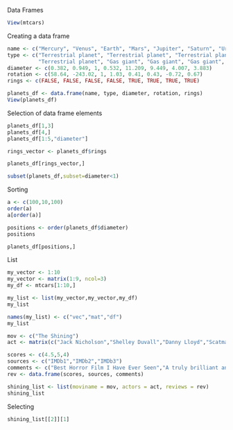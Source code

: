 Data Frames

```{r}

View(mtcars)

```

Creating a data frame 

```{r}

name <- c("Mercury", "Venus", "Earth", "Mars", "Jupiter", "Saturn", "Uranus", "Neptune")
type <- c("Terrestrial planet", "Terrestrial planet", "Terrestrial planet", 
          "Terrestrial planet", "Gas giant", "Gas giant", "Gas giant", "Gas giant")
diameter <- c(0.382, 0.949, 1, 0.532, 11.209, 9.449, 4.007, 3.883)
rotation <- c(58.64, -243.02, 1, 1.03, 0.41, 0.43, -0.72, 0.67)
rings <- c(FALSE, FALSE, FALSE, FALSE, TRUE, TRUE, TRUE, TRUE)

planets_df <- data.frame(name, type, diameter, rotation, rings)
View(planets_df)


```

Selection of data frame elements


```{r}

planets_df[1,3]
planets_df[4,]
planets_df[1:5,"diameter"]

rings_vector <- planets_df$rings

planets_df[rings_vector,]

subset(planets_df,subset=diameter<1)

```

Sorting

```{r}

a <- c(100,10,100)
order(a)
a[order(a)]

positions <- order(planets_df$diameter)
positions

planets_df[positions,]


```

List

```{r}

my_vector <- 1:10
my_vector <- matrix(1:9, ncol=3)
my_df <- mtcars[1:10,]

my_list <- list(my_vector,my_vector,my_df)
my_list

names(my_list) <- c("vec","mat","df")
my_list
```

```{r}

mov <- c("The Shining")
act <- matrix(c("Jack Nicholson","Shelley Duvall","Danny Lloyd","Scatman Crothers","Barry Nelson"))

scores <- c(4.5,5,4)
sources <- c("IMDb1","IMDb2","IMDb3")
comments <- c("Best Horror Film I Have Ever Seen","A truly brilliant and scary film from Stanley Kubrick","A masterpiece of psychological horror")
rev <- data.frame(scores, sources, comments)

shining_list <- list(moviname = mov, actors = act, reviews = rev)
shining_list
```
Selecting

```{r}

shining_list[[2]][1]

```

